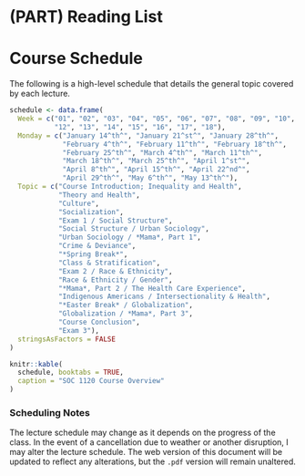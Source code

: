 # (PART) Reading List {-}

# Course Schedule

The following is a high-level schedule that details the general topic covered by each lecture.

```r
schedule <- data.frame(
  Week = c("01", "02", "03", "04", "05", "06", "07", "08", "09", "10", "11", 
           "12", "13", "14", "15", "16", "17", "18"),
  Monday = c("January 14^th^", "January 21^st^", "January 28^th^", 
             "February 4^th^", "February 11^th^", "February 18^th^", 
             "February 25^th^", "March 4^th^", "March 11^th^", 
             "March 18^th^", "March 25^th^", "April 1^st^", 
             "April 8^th^", "April 15^th^", "April 22^nd^", 
             "April 29^th^", "May 6^th^", "May 13^th^"),
  Topic = c("Course Introduction; Inequality and Health", 
            "Theory and Health", 
            "Culture", 
            "Socialization", 
            "Exam 1 / Social Structure", 
            "Social Structure / Urban Sociology", 
            "Urban Sociology / *Mama*, Part 1", 
            "Crime & Deviance", 
            "*Spring Break*", 
            "Class & Stratification", 
            "Exam 2 / Race & Ethnicity", 
            "Race & Ethnicity / Gender", 
            "*Mama*, Part 2 / The Health Care Experience", 
            "Indigenous Americans / Intersectionality & Health", 
            "*Easter Break* / Globalization", 
            "Globalization / *Mama*, Part 3",
            "Course Conclusion",
            "Exam 3"),
  stringsAsFactors = FALSE
)

knitr::kable(
  schedule, booktabs = TRUE,
  caption = "SOC 1120 Course Overview"
)
```

### Scheduling Notes

The lecture schedule may change as it depends on the progress of the class. In the event of a cancellation due to weather or another disruption, I may alter the lecture schedule. The web version of this document will be updated to reflect any alterations, but the `.pdf` version will remain unaltered.
